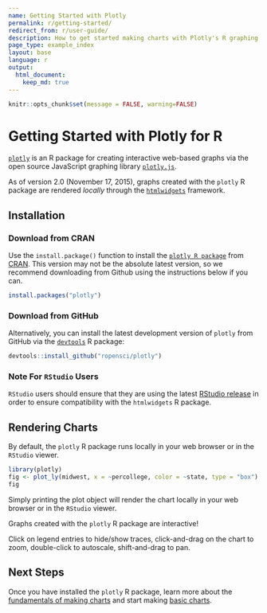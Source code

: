 ```yaml
---
name: Getting Started with Plotly
permalink: r/getting-started/
redirect_from: r/user-guide/
description: How to get started making charts with Plotly's R graphing library.
page_type: example_index
layout: base
language: r
output:
  html_document:
    keep_md: true
---
```


```r
knitr::opts_chunk$set(message = FALSE, warning=FALSE)
```

# Getting Started with Plotly for R

[`plotly`](https://github.com/ropensci/plotly) is an R package for creating interactive web-based graphs via the open source JavaScript graphing library [`plotly.js`](http://plot.ly/javascript).

As of version 2.0 (November 17, 2015), graphs created with the `plotly` R package are rendered *locally* through the [`htmlwidgets`](http://www.htmlwidgets.org/) framework.

## Installation

### Download from CRAN

Use the `install.package()` function to install the [`plotly R package`](https://cran.r-project.org/web/packages/plotly/index.html) from [CRAN](https://cran.r-project.org/). This version may not be the absolute latest version, so we recommend downloading from Github using the instructions below if you can.

```r
install.packages("plotly")
```

### Download from GitHub

Alternatively, you can install the latest development version of `plotly` from GitHub via the [`devtools`](https://cran.r-project.org/web/packages/devtools/index.html) R package:

```r
devtools::install_github("ropensci/plotly")
```

### Note For `RStudio` Users

`RStudio` users should ensure that they are using the latest [RStudio release](https://www.rstudio.com/products/rstudio/download/) in order to ensure compatibility with the `htmlwidgets` R package.

## Rendering Charts

By default, the `plotly` R package runs locally in your web browser or in the `RStudio` viewer.

```r
library(plotly)
fig <- plot_ly(midwest, x = ~percollege, color = ~state, type = "box")
fig
```

Simply printing the plot object will render the chart locally in your web browser or in the `RStudio` viewer.

Graphs created with the `plotly` R package are interactive!

Click on legend entries to hide/show traces, click-and-drag on the chart to zoom, double-click to autoscale, shift-and-drag to pan.

## Next Steps

Once you have installed the `plotly` R package, learn more about the [fundamentals of making charts](https://plotly.com/r/plotly-fundamentals/) and start making [basic charts](https://plotly.com/r/basic-charts/).
